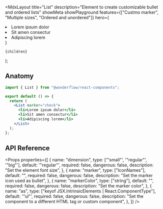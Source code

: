 
  <MdxLayout
    title="List"
    description="Element to create customizable bullet and ordered lists"
    showMeta
    showPlayground
    features={["Custmo marker", "Multiple sizes", "Ordered and unordered"]}
    hero={
      <LiveArea>
        <List marker="check">
          <li>Lorem ipsum dolor</li>
          <li>Sit amen consectur</li>
          <li>Adipiscing lorem</li>
        </List>
      </LiveArea>
    }
  >
    {children}
  </MdxLayout>
);

## Anatomy

```jsx highlight=1,5-9
import { List } from "@wonderflow/react-components";

export default () => {
  return (
    <List marker="check">
      <li>Lorem ipsum dolor</li>
      <li>Sit amen consectur</li>
      <li>Adipiscing lorem</li>
    </List>
  );
};
```

## API Reference

<Props
  properties={[
    {
      name: "dimension",
      type: ['"small"', '"regular"', '"big"'],
      default: '"regular"',
      required: false,
      dangerous: false,
      description: "Set the element font size",
    },
    {
      name: "marker",
      type: ["IconNames"],
      default: "",
      required: false,
      dangerous: false,
      description: "Set the marker icon used as bullet",
    },
    {
      name: "markerColor",
      type: ["string"],
      default: "",
      required: false,
      dangerous: false,
      description: "Set the marker color",
    },
    {
      name: "as",
      type: ["keyof JSX.IntrinsicElements | React.ComponentType<any>"],
      default: '"ul"',
      required: false,
      dangerous: false,
      description:
        "Set the component to a different HTML tag or custom component",
    },
  ]}
/>
